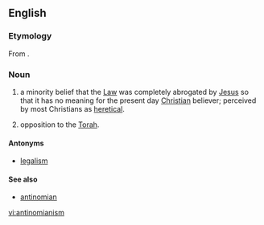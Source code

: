 {{wikipedia}}
==English==

===Etymology===
From {{suffix|antinomian|ism}}.

===Noun===
{{en-noun|-}}

# {{Christianity}} a minority belief that the [[Law]] was completely abrogated by [[Jesus]] so that it has no meaning for the present day [[Christian]] believer; perceived by most Christians as [[heretical]].
# {{Judaism}} opposition to the [[Torah]].

====Antonyms====
* [[legalism]]

====See also====
* [[antinomian]]

[[vi:antinomianism]]
